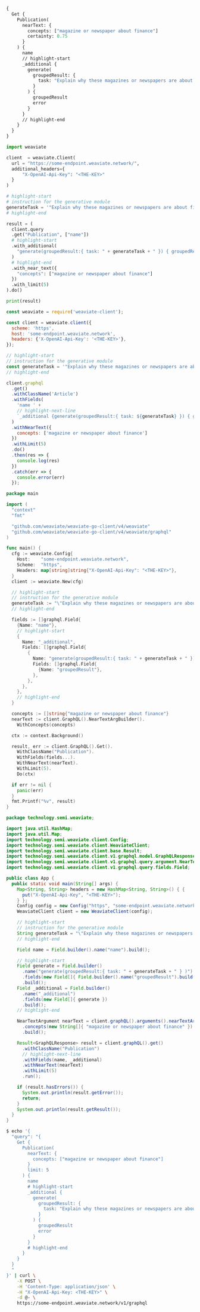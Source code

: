 
<Tabs groupId="languages">
<TabItem value="graphql" label="GraphQL">

```graphql
{
  Get {
    Publication(
      nearText: {
        concepts: ["magazine or newspaper about finance"]
        certainty: 0.75
      }
    ) {
      name
      // highlight-start
      _additional {
        generate(
          groupedResult: {
            task: "Explain why these magazines or newspapers are about finance"
          }
        ) {
          groupedResult
          error
        }
      }
      // highlight-end
    }
  }
}
```

</TabItem>
<TabItem value="py" label="Python">

```python
import weaviate

client  = weaviate.Client(
  url = "https://some-endpoint.weaviate.network/",
  additional_headers={
      "X-OpenAI-Api-Key": "<THE-KEY>"
  }
)

# highlight-start
# instruction for the generative module
generateTask = '"Explain why these magazines or newspapers are about finance"'
# highlight-end

result = (
  client.query
  .get("Publication", ["name"])
  # highlight-start
  .with_additional(
    "generate(groupedResult:{ task: " + generateTask + " }) { groupedResult }"
  )
  # highlight-end
  .with_near_text({
    "concepts": ["magazine or newspaper about finance"]
  })
  .with_limit(5)
).do()

print(result)
```

</TabItem>
<TabItem value="js" label="JavaScript">

```js
const weaviate = require('weaviate-client');

const client = weaviate.client({
  scheme: 'https',
  host: 'some-endpoint.weaviate.network',
  headers: {'X-OpenAI-Api-Key': '<THE-KEY>'},
});

// highlight-start
// instruction for the generative module
const generateTask = '"Explain why these magazines or newspapers are about finance"';
// highlight-end

client.graphql
  .get()
  .withClassName('Article')
  .withFields(
    'name ' +
    // highlight-next-line
    `_additional {generate(groupedResult:{ task: ${generateTask} }) { groupedResult }}`
  )
  .withNearText({
    concepts: ['magazine or newspaper about finance']
  })
  .withLimit(5)
  .do()
  .then(res => {
    console.log(res)
  })
  .catch(err => {
    console.error(err)
  });
```

</TabItem>
<TabItem value="go" label="Go">

```go
package main

import (
  "context"
  "fmt"

  "github.com/weaviate/weaviate-go-client/v4/weaviate"
  "github.com/weaviate/weaviate-go-client/v4/weaviate/graphql"
)

func main() {
  cfg := weaviate.Config{
    Host:    "some-endpoint.weaviate.network",
    Scheme:  "https",
    Headers: map[string]string{"X-OpenAI-Api-Key": "<THE-KEY>"},
  }
  client := weaviate.New(cfg)

  // highlight-start
  // instruction for the generative module
  generateTask := "\"Explain why these magazines or newspapers are about finance\""
  // highlight-end

  fields := []graphql.Field{
    {Name: "name"},
    // highlight-start
    {
      Name: "_additional",
      Fields: []graphql.Field{
        {
          Name: "generate(groupedResult:{ task: " + generateTask + " })",
          Fields: []graphql.Field{
            {Name: "groupedResult"},
          },
        },
      },
    },
    // highlight-end
  }

  concepts := []string{"magazine or newspaper about finance"}
  nearText := client.GraphQL().NearTextArgBuilder().
    WithConcepts(concepts)

  ctx := context.Background()

  result, err := client.GraphQL().Get().
    WithClassName("Publication").
    WithFields(fields...).
    WithNearText(nearText).
    WithLimit(5).
    Do(ctx)

  if err != nil {
    panic(err)
  }
  fmt.Printf("%v", result)
}
```

</TabItem>
<TabItem value="java" label="Java">

```java
package technology.semi.weaviate;

import java.util.HashMap;
import java.util.Map;
import technology.semi.weaviate.client.Config;
import technology.semi.weaviate.client.WeaviateClient;
import technology.semi.weaviate.client.base.Result;
import technology.semi.weaviate.client.v1.graphql.model.GraphQLResponse;
import technology.semi.weaviate.client.v1.graphql.query.argument.NearTextArgument;
import technology.semi.weaviate.client.v1.graphql.query.fields.Field;

public class App {
  public static void main(String[] args) {
    Map<String, String> headers = new HashMap<String, String>() { {
      put("X-OpenAI-Api-Key", "<THE-KEY>");
    } };
    Config config = new Config("https", "some-endpoint.weaviate.network", headers);
    WeaviateClient client = new WeaviateClient(config);

    // highlight-start
    // instruction for the generative module
    String generateTask = "\"Explain why these magazines or newspapers are about finance\"";
    // highlight-end

    Field name = Field.builder().name("name").build();

    // highlight-start
    Field generate = Field.builder()
      .name("generate(groupedResult:{ task: " + generateTask + " } )")
      .fields(new Field[]{ Field.builder().name("groupedResult").build() })
      .build();
    Field _additional = Field.builder()
      .name("_additional")
      .fields(new Field[]{ generate })
      .build();
    // highlight-end

    NearTextArgument nearText = client.graphQL().arguments().nearTextArgBuilder()
      .concepts(new String[]{ "magazine or newspaper about finance" })
      .build();

    Result<GraphQLResponse> result = client.graphQL().get()
      .withClassName("Publication")
      // highlight-next-line
      .withFields(name, _additional)
      .withNearText(nearText)
      .withLimit(5)
      .run();

    if (result.hasErrors()) {
      System.out.println(result.getError());
      return;
    }
    System.out.println(result.getResult());
  }
}
```

</TabItem>
<TabItem value="curl" label="Curl">

```bash
$ echo '{
  "query": "{
    Get {
      Publication(
        nearText: {
          concepts: ["magazine or newspaper about finance"]
        }
        limit: 5
      ) {
        name
        # highlight-start
        _additional {
          generate(
            groupedResult: {
              task: "Explain why these magazines or newspapers are about finance"
            }
          ) {
            groupedResult
            error
          }
        }
        # highlight-end
      }
    }
  }
  "
}' | curl \
    -X POST \
    -H 'Content-Type: application/json' \
    -H "X-OpenAI-Api-Key: <THE-KEY>" \
    -d @- \
    https://some-endpoint.weaviate.network/v1/graphql
```

</TabItem>
</Tabs>

